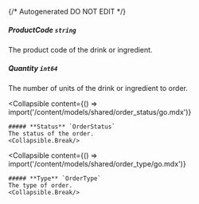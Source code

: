 {/* Autogenerated DO NOT EDIT  */}

##### **ProductCode** `string`
The product code of the drink or ingredient.

##### **Quantity** `int64`
The number of units of the drink or ingredient to order.

<Collapsible
    content={() => import('/content/models/shared/order_status/go.mdx')}
>
    ##### **Status** `OrderStatus`
    The status of the order.
    <Collapsible.Break/>
</Collapsible>

<Collapsible
    content={() => import('/content/models/shared/order_type/go.mdx')}
>
    ##### **Type** `OrderType`
    The type of order.
    <Collapsible.Break/>
</Collapsible>

